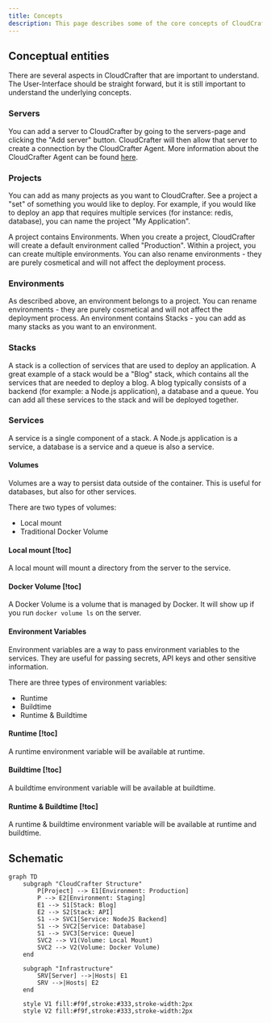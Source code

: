 ```yaml
---
title: Concepts
description: This page describes some of the core concepts of CloudCrafter, alongside the progress of the feature.
---
```


## Conceptual entities

There are several aspects in CloudCrafter that are important to understand. The User-Interface should be straight forward, but it is still important to understand the underlying concepts.

### Servers

You can add a server to CloudCrafter by going to the servers-page and clicking the "Add server" button. CloudCrafter will then allow that server to create a connection by the CloudCrafter Agent. 
More information about the CloudCrafter Agent can be found [here](/docs/cloudcrafter).

### Projects

You can add as many projects as you want to CloudCrafter. See a project a "set" of something you would like to deploy. For example, if you would like to deploy an app that requires multiple services (for instance: redis, database),
you can name the project "My Application".

A project contains Environments. When you create a project, CloudCrafter will create a default environment called "Production". Within a project, you can create multiple environments. 
You can also rename environments - they are purely cosmetical and will not affect the deployment process.

### Environments

As described above, an environment belongs to a project. You can rename environments - they are purely cosmetical and will not affect the deployment process. An environment contains Stacks - you can add
as many stacks as you want to an environment.

### Stacks

A stack is a collection of services that are used to deploy an application. A great example of a stack would be a "Blog" stack, which contains all the services that are needed to deploy a blog. A blog typically consists of a backend
(for example: a Node.js application), a database and a queue. You can add all these services to the stack and will be deployed together.

### Services

A service is a single component of a stack. A Node.js application is a service, a database is a service and a queue is also a service. 

#### Volumes

Volumes are a way to persist data outside of the container. This is useful for databases, but also for other services. 

<Callout title="Types of Volumes">

There are two types of volumes:

- Local mount
- Traditional Docker Volume

#### Local mount [!toc]

A local mount will mount a directory from the server to the service. 

#### Docker Volume [!toc]

A Docker Volume is a volume that is managed by Docker. It will show up if you run `docker volume ls` on the server.
</Callout>


#### Environment Variables

Environment variables are a way to pass environment variables to the services. They are useful for passing secrets, API keys and other sensitive information.
<Callout title="Types of Environment Variables">

There are three types of environment variables:

- Runtime
- Buildtime
- Runtime & Buildtime

#### Runtime [!toc]

A runtime environment variable will be available at runtime.

#### Buildtime [!toc]

A buildtime environment variable will be available at buildtime.

#### Runtime & Buildtime [!toc]

A runtime & buildtime environment variable will be available at runtime and buildtime.
</Callout>










## Schematic


```mermaid
graph TD
    subgraph "CloudCrafter Structure"
        P[Project] --> E1[Environment: Production]
        P --> E2[Environment: Staging]
        E1 --> S1[Stack: Blog]
        E2 --> S2[Stack: API]
        S1 --> SVC1[Service: NodeJS Backend]
        S1 --> SVC2[Service: Database]
        S1 --> SVC3[Service: Queue]
        SVC2 --> V1(Volume: Local Mount)
        SVC2 --> V2(Volume: Docker Volume)
    end

    subgraph "Infrastructure"
        SRV[Server] -->|Hosts| E1
        SRV -->|Hosts| E2
    end

    style V1 fill:#f9f,stroke:#333,stroke-width:2px
    style V2 fill:#f9f,stroke:#333,stroke-width:2px
```
